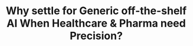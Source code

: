 ---
title: "Why settle for Generic off-the-shelf AI \n When Healthcare & Pharma need Precision?"
details: "Optimize your impact this holiday season with an AI-driven, multichannel marketing strategy. Get all the tips and tricks in our free ebook."
monthly:
  - name: "Standard"
    price: "$39"
    price_label: "month"
    sub_title: "Additional user account and collaboration"
    features:
      - name: "Unlimited cards"
        enable: true
      - name: "Automated management"
        enable: true
      - name: "SOX compliance"
        enable: true
      - name: "Enterprise ERP integrations"
        enable: false
      - name: "Limited tools"
        enable: false
      - name: "Local video issuance"
        enable: false
    action_btn:
      enable: true
      label: "Test 14 days for free"
      link: "#"
  - name: "Premium"
    price: "$59"
    price_label: "month"
    sub_title: "Additional user account and collaboration"
    features:
      - name: "Unlimited cards"
        enable: true
      - name: "Automated management"
        enable: true
      - name: "SOX compliance"
        enable: true
      - name: "Enterprise ERP integrations"
        enable: true
      - name: "Limited tools"
        enable: true
      - name: "Local video issuance"
        enable: true
    action_btn:
      enable: true
      label: "Test 14 days for free"
      link: "#"
yearly:
  - name: "Basic"
    price: "$89"
    price_label: "year"
    sub_title: "Ability to understand and generate content"
    features:
      - name: "Unlimited cards"
        enable: true
      - name: "Automated management"
        enable: true
      - name: "SOX compliance"
        enable: false
      - name: "Enterprise ERP integrations"
        enable: false
      - name: "Limited tools"
        enable: false
      - name: "Local video issuance"
        enable: false
    action_btn:
      enable: true
      label: "Test 14 days for free"
      link: "#"
  - name: "Standard"
    price: "$129"
    price_label: "year"
    sub_title: "Additional user account and collaboration"
    features:
      - name: "Unlimited cards"
        enable: true
      - name: "Automated management"
        enable: true
      - name: "SOX compliance"
        enable: true
      - name: "Enterprise ERP integrations"
        enable: false
      - name: "Limited tools"
        enable: false
      - name: "Local video issuance"
        enable: false
    action_btn:
      enable: true
      label: "Test 14 days for free"
      link: "#"
  - name: "Silver"
    popular: true
    price: "$139"
    price_label: "year"
    sub_title: "Additional user account and collaboration"
    features:
      - name: "Unlimited cards"
        enable: true
      - name: "Automated management"
        enable: true
      - name: "SOX compliance"
        enable: true
      - name: "Enterprise ERP integrations"
        enable: true
      - name: "Limited tools"
        enable: true
      - name: "Local video issuance"
        enable: false
    action_btn:
      enable: true
      label: "Test 14 days for free"
      link: "#"
  - name: "Premium"
    price: "$149"
    price_label: "year"
    sub_title: "Additional user account and collaboration"
    features:
      - name: "Unlimited cards"
        enable: true
      - name: "Automated management"
        enable: true
      - name: "SOX compliance"
        enable: true
      - name: "Enterprise ERP integrations"
        enable: true
      - name: "Limited tools"
        enable: true
      - name: "Local video issuance"
        enable: true
    action_btn:
      enable: true
      label: "Test 14 days for free"
      link: "#"
meta:
  meta_title: "pricing page"
  meta_description: "pricing page description"
---